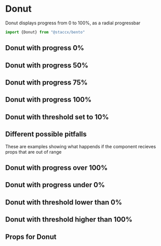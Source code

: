 
<Meta title="Components|DataViz/Donut" component={Donut}/>

# Donut

Donut displays progress from 0 to 100%, as a radial progressbar

```javascript
import {Donut} from "@staccx/bento"
```

## Donut with progress 0%

<Preview>
  <Story name="0%">
   <Donut progress="0"/>
  </Story>
</Preview>

   
## Donut with progress 50%
<Preview>
  <Story name="50%">
   <Donut progress="0.5"/>
  </Story>
</Preview>

## Donut with progress 75%
<Preview>
  <Story name="75%">
   <Donut progress="0.75"/>
  </Story>
</Preview>



## Donut with progress 100%
<Preview>
  <Story name="100%">
   <Donut progress="1"/>
  </Story>
</Preview>

## Donut with threshold set to 10%
<Preview>
    <Story name="Threshold low">
       <Donut progress="0.2" warningThreshold="0.1"/>
     </Story>
</Preview>




## Different possible pitfalls 
These are examples showing what happends if the component recieves props that are
out of range

## Donut with progress over 100%

<Preview>
  <Story name="110%">
   <Donut progress="1.1"/>
  </Story>
</Preview>


## Donut with progress under 0%

<Preview>
  <Story name="-10%">
   <Donut progress="-0.1"/>
  </Story>
</Preview>



## Donut with threshold lower than 0%
<Preview>
    <Story name="Threshold under 0%">
       <Donut progress="0.2" warningThreshold="-0.1"/>
     </Story>
</Preview>


## Donut with threshold higher than 100%
<Preview>
    <Story name="Threshold over 100%">
       <Donut progress="1" warningThreshold="1.5"/>
     </Story>
</Preview>           

## Props for Donut

<Props of={Donut} />


